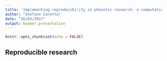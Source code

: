 ```yaml
---
title: 'Implementing reproducibility in phonetic research: a computational workflow'
author: "Stefano Coretta"
date: "26/03/2017"
output: beamer_presentation
---
```


```r
knitr::opts_chunk$set(echo = FALSE)
```

## Reproducible research


